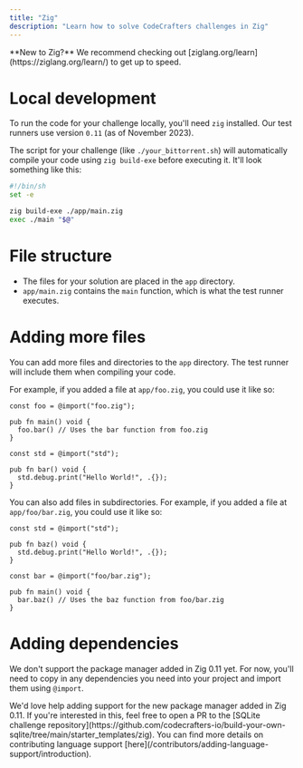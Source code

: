```yaml
---
title: "Zig"
description: "Learn how to solve CodeCrafters challenges in Zig"
---
```


<Note>
  **New to Zig?** We recommend checking out
  [ziglang.org/learn](https://ziglang.org/learn/) to get up to speed.
</Note>

# Local development

To run the code for your challenge locally, you'll need `zig` installed. Our test runners use version `0.11` (as of November 2023).

The script for your challenge (like `./your_bittorrent.sh`) will automatically compile your code using `zig build-exe` before executing it. It'll
look something like this:

```sh
#!/bin/sh
set -e

zig build-exe ./app/main.zig
exec ./main "$@"
```

# File structure

- The files for your solution are placed in the `app` directory.
- `app/main.zig` contains the `main` function, which is what the test runner executes.

# Adding more files

You can add more files and directories to the `app` directory. The test runner will include them when compiling your code.

For example, if you added a file at `app/foo.zig`, you could use it like so:

<CodeGroup>

```zig app/main.zig
const foo = @import("foo.zig");

pub fn main() void {
  foo.bar() // Uses the bar function from foo.zig
}
```

```zig app/foo.zig
const std = @import("std");

pub fn bar() void {
  std.debug.print("Hello World!", .{});
}
```

</CodeGroup>

You can also add files in subdirectories. For example, if you added a file at `app/foo/bar.zig`, you could use it like so:

<CodeGroup>

```zig app/foo/bar.zig
const std = @import("std");

pub fn baz() void {
  std.debug.print("Hello World!", .{});
}
```

```zig app/main.zig
const bar = @import("foo/bar.zig");

pub fn main() void {
  bar.baz() // Uses the baz function from foo/bar.zig
}
```

</CodeGroup>

# Adding dependencies

We don't support the package manager added in Zig 0.11 yet. For now, you'll need to copy in any dependencies you need into your project
and import them using `@import`.

<Note>
  We'd love help adding support for the new package manager added in Zig 0.11.
  If you're interested in this, feel free to open a PR to the [SQLite challenge
  repository](https://github.com/codecrafters-io/build-your-own-sqlite/tree/main/starter_templates/zig).
  You can find more details on contributing language support
  [here](/contributors/adding-language-support/introduction).
</Note>
